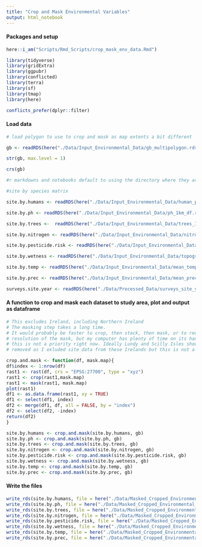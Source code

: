 ```yaml
---
title: "Crop and Mask Environmental Variables"
output: html_notebook
---
```


#### Packages and setup
```r
here::i_am("Scripts/Rmd_Scripts/crop_mask_env_data.Rmd")

library(tidyverse)
library(gridExtra)
library(ggpubr)
library(conflicted)
library(terra)
library(sf)
library(tmap)
library(here)

conflicts_prefer(dplyr::filter)
```

#### Load data
```r
# load polygon to use to crop and mask as map extents a bit different

gb <- readRDS(here("./Data/Input_Environmental_Data/gb_multipolygon.rds"))

str(gb, max.level = 1)

crs(gb)

#r markdowns and notebooks default to using the directory where they are stored as the working directory

#site by species matrix

site.by.humans <- readRDS(here("./Data/Input_Environmental_Data/human_popn.rds"))

site.by.ph <- readRDS(here("./Data/Input_Environmental_Data/ph_1km_df.rds"))

site.by.trees <-  readRDS(here("./Data/Input_Environmental_Data/trees_1km_df.rds"))

site.by.nitrogen <- readRDS(here("./Data/Input_Environmental_Data/nitro.rds"))

site.by.pesticide.risk <- readRDS(here("./Data/Input_Environmental_Data/pesticide_df.rds"))

site.by.wetness <- readRDS(here("./Data/Input_Environmental_Data/topographic_wetness_df.rds"))

site.by.temp <- readRDS(here("./Data/Input_Environmental_Data/mean_temp_df.rds"))

site.by.prec <- readRDS(here("./Data/Input_Environmental_Data/mean_prec_df.rds"))

surveys.site.year <- readRDS(here("./Data/Processed_Data/surveys_site_year.rds"))
```
#### A function to crop and mask each dataset to study area, plot and output as dataframe
```r
# This excludes Ireland, including Northern Ireland
# The masking step takes a long time. 
# It would probably be faster to crop, then stack, then mask, or to reduce the 
# resolution of the mask, but my computer has plenty of time on its hands so 
# this is not a priority right now. Ideally Lundy and Scilly Isles should be 
# removed as I exluded site data from these Irelands but this is not a priority now

crop.and.mask <- function(df, mask.map){
df$index <- 1:nrow(df)
rast1 <- rast(df, crs = "EPSG:27700", type = "xyz") 
rast1 <- crop(rast1,mask.map)
rast1 <- mask(rast1, mask.map)
plot(rast1)
df1 <- as.data.frame(rast1, xy = TRUE)
df1 <- select(df1, index)
df2 <- merge(df1, df, all = FALSE, by = "index")
df2 <- select(df2, -index)
return(df2)
}

```



```r
site.by.humans <- crop.and.mask(site.by.humans, gb)
site.by.ph <- crop.and.mask(site.by.ph, gb)
site.by.trees <- crop.and.mask(site.by.trees, gb)
site.by.nitrogen <- crop.and.mask(site.by.nitrogen, gb)
site.by.pesticide.risk <- crop.and.mask(site.by.pesticide.risk, gb)
site.by.wetness <- crop.and.mask(site.by.wetness, gb)
site.by.temp <- crop.and.mask(site.by.temp, gb)
site.by.prec <- crop.and.mask(site.by.prec, gb)

```

#### Write the files
```r
write_rds(site.by.humans, file = here("./Data/Masked_Cropped_Environmental_Data/site_by_humans.rds"))
write_rds(site.by.ph, file = here("./Data/Masked_Cropped_Environmental_Data/site_by_ph.rds"))
write_rds(site.by.trees, file = here("./Data/Masked_Cropped_Environmental_Data/site_by_trees.rds"))
write_rds(site.by.nitrogen, file = here("./Data/Masked_Cropped_Environmental_Data/site_by_nitrogen.rds"))
write_rds(site.by.pesticide.risk, file = here("./Data/Masked_Cropped_Environmental_Data/site_by_pesticide_risk.rds"))
write_rds(site.by.wetness, file = here("./Data/Masked_Cropped_Environmental_Data/site_by_wetness.rds"))
write_rds(site.by.temp, file = here("./Data/Masked_Cropped_Environmental_Data/site_by_temp.rds"))
write_rds(site.by.prec, file = here("./Data/Masked_Cropped_Environmental_Data/site_by_prec.rds"))



```

